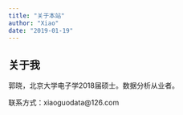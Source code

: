 ```yaml
---
title: "关于本站"
author: "Xiao"
date: "2019-01-19"
---
```


## 关于我

郭晓，北京大学电子学2018届硕士。数据分析从业者。

联系方式：xiaoguodata@126.com






